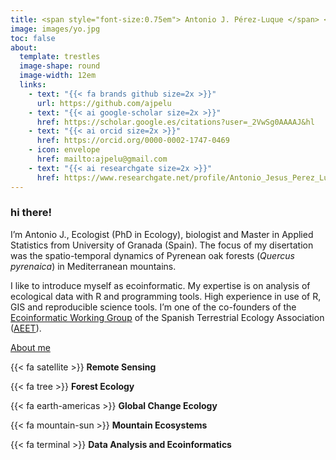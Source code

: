```yaml
---
title: <span style="font-size:0.75em"> Antonio J. Pérez-Luque </span> <br> <span style="font-size:0.65em">Ecoinformatics</span> 
image: images/yo.jpg
toc: false
about: 
  template: trestles
  image-shape: round
  image-width: 12em
  links:
    - text: "{{< fa brands github size=2x >}}"
      url: https://github.com/ajpelu
    - text: "{{< ai google-scholar size=2x >}}"
      href: https://scholar.google.es/citations?user=_2VwSg0AAAAJ&hl
    - text: "{{< ai orcid size=2x >}}"
      href: https://orcid.org/0000-0002-1747-0469
    - icon: envelope
      href: mailto:ajpelu@gmail.com
    - text: "{{< ai researchgate size=2x >}}"
      href: https://www.researchgate.net/profile/Antonio_Jesus_Perez_Luque
---
```


### hi there!   

I'm Antonio J., Ecologist (PhD in Ecology), biologist and Master in Applied Statistics from University of Granada (Spain). The focus of my disertation was the spatio-temporal dynamics of Pyrenean oak forests (*Quercus pyrenaica*) in Mediterranean mountains. 

I like to introduce myself as ecoinformatic. My expertise is on analysis of ecological data with R and programming tools. High experience in use of R, GIS and reproducible science tools. I'm one of the co-founders of the [Ecoinformatic Working Group](https://ecoinfaeet.github.io/website/index.html) of the Spanish Terrestrial Ecology Association ([AEET](https://www.aeet.org/)).


[About me](about/)



<p class="custom-subtitle">{{< fa satellite >}} **Remote Sensing**</p>

<p class="custom-subtitle">{{< fa tree >}} **Forest Ecology**</p>

<p class="custom-subtitle">{{< fa earth-americas >}}  **Global Change Ecology**</p>

<p class="custom-subtitle">{{< fa mountain-sun >}}  **Mountain Ecosystems**</p>

<p class="custom-subtitle">{{< fa terminal >}} **Data Analysis and Ecoinformatics**</p>
